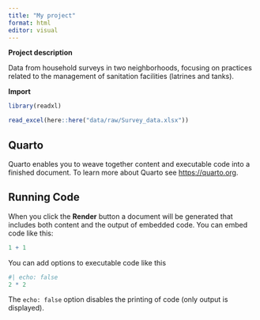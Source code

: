 ```yaml
---
title: "My project"
format: html
editor: visual
---
```


**Project description**

Data from household surveys in two neighborhoods, focusing on practices related to the management of sanitation facilities (latrines and tanks).

**Import**

```r
library(readxl)
```

```r
read_excel(here::here("data/raw/Survey_data.xlsx"))
```

## Quarto

Quarto enables you to weave together content and executable code into a finished document. To learn more about Quarto see <https://quarto.org>.

## Running Code

When you click the **Render** button a document will be generated that includes both content and the output of embedded code. You can embed code like this:

```r
1 + 1
```

You can add options to executable code like this

```r
#| echo: false
2 * 2
```

The `echo: false` option disables the printing of code (only output is displayed).
